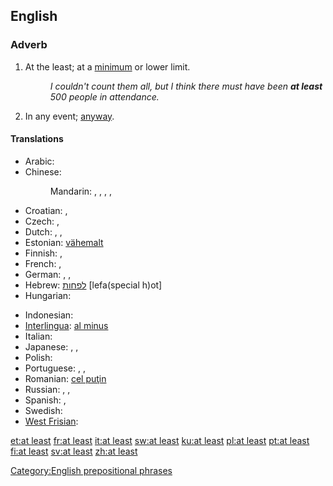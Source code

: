 ==English==

===Adverb===
{{en-adv|pos=[[at]] [[least]]|-}}

# At the least; at a [[minimum]] or lower limit.
#: ''I couldn't count them all, but I think there must have been '''at least''' 500 people in attendance.''
# In any event; [[anyway]].

====Translations====
{{trans-top|at a lower limit}}
* Arabic: {{t|ar|على الأقل|tr=3alaa al-'aqall|sc=Arab}}
* Chinese:
*: Mandarin: {{t|zh|至少|tr=zhìshǎo|sc=Hani}},  {{t|zh|頂少|sc=Hani}},  {{t|zh|顶少|tr=dǐngshǎo|sc=Hani}},  {{t|zh|起碼|sc=Hani}},  {{t|zh|起码|tr=qǐmǎ|sc=Hani}}
* Croatian: {{t+|hr|barem}}, {{t-|hr|najmanje}}
* Czech: {{t-|cs|alespoň}}, {{t|cs|přinejmenším}}
* Dutch: {{t-|nl|minstens}}, {{t+|nl|tenminste}}, {{t+|nl|althans}}
* Estonian: [[vähemalt]]
* Finnish: {{t+|fi|ainakin}}, {{t+|fi|vähintään}}
* French: {{t+|fr|au moins}},  {{t+|fr|au minimum}}
* German: {{t+|de|mindestens}},  {{t|de|zumindest}},  {{t|de|wenigstens}}
* Hebrew: [[לפחות]] [lefa(special h)ot]
* Hungarian: {{t+|hu|legalább}}
{{trans-mid}}
* Indonesian: {{t-|id|minimal|xs=Indonesian}}
* [[Interlingua]]: [[al minus]]
* Italian: {{t-|it|almeno}} 
* Japanese: {{t|ja|せめて|tr=semete|sc=Jpan}},  {{t|ja|少なくとも|tr=すなくとも, sunakutomo|sc=Jpan}},  {{t|ja|少なくも|tr=すなくも, sunakumo|sc=Jpan}}
* Polish: {{t+|pl|co najmniej}}
* Portuguese: {{t|pt|ao menos}}, {{t|pt|pelo menos}}, {{t|pt|sequer}}
* Romanian: [[cel puţin]]
* Russian: {{t|ru|по меньшей мере|tr=po mén'šej mére|sc=Cyrl}},  {{t|ru|по крайней мере|tr=po krájnej mére|sc=Cyrl}},  {{t|ru|хотя бы|tr=xotjá by|sc=Cyrl}}
* Spanish: {{t|es|al menos}}, {{t|es|por lo menos}}
* Swedish: {{t+|sv|åtminstone}}
* [[West Frisian]]: {{t-|fy|alteast|xs=West Frisian}}
{{trans-bottom}}

[[Category:English prepositional phrases]]

[[et:at least]]
[[fr:at least]]
[[it:at least]]
[[sw:at least]]
[[ku:at least]]
[[pl:at least]]
[[pt:at least]]
[[fi:at least]]
[[sv:at least]]
[[zh:at least]]